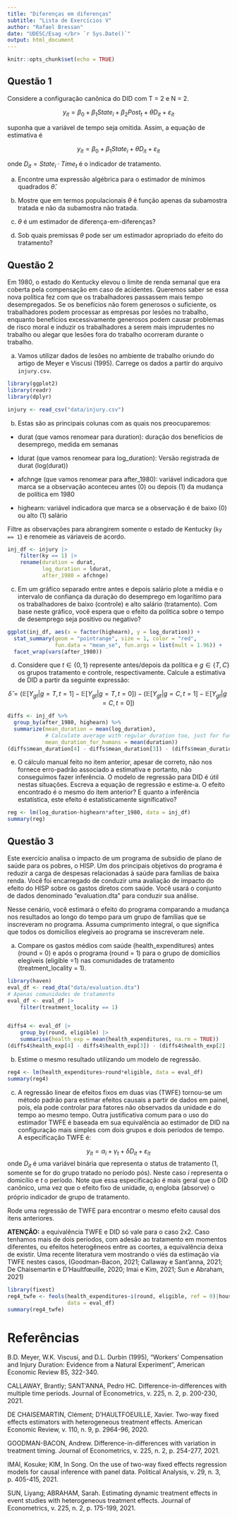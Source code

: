 ```yaml
---
title: "Diferenças em diferenças"
subtitle: "Lista de Exercícios V"
author: "Rafael Bressan"
date: "UDESC/Esag </br> `r Sys.Date()`"
output: html_document
---
```


```r
knitr::opts_chunk$set(echo = TRUE)
```


## Questão 1

Considere a configuração canônica do DID com T = 2 e N = 2.

$$y_{it} = \beta_0 + \beta_1 State_i + \beta_2 Post_t + \theta D_{it} + \varepsilon_{it}$$

suponha que a variável de tempo seja omitida. Assim, a equação de estimativa é

$$y_{it} = \beta_0 + \beta_1 State_i + \theta D_{it} + \varepsilon_{it}$$

onde $D_{it}= State_i \cdot Time_t$ é o indicador de tratamento.

(a) Encontre uma expressão algébrica para o estimador de mínimos quadrados $\hat\theta$.

(b) Mostre que em termos populacionais $\theta$ é função apenas da subamostra tratada e não da subamostra não tratada.

(c) $\theta$ é um estimador de diferença-em-diferenças?

(d) Sob quais premissas $\theta$ pode ser um estimador apropriado do efeito do tratamento?

## Questão 2

Em 1980, o estado do Kentucky elevou o limite de renda semanal que era coberta pela compensação em caso de acidentes. Queremos saber se essa nova política fez com que os trabalhadores passassem mais tempo desempregados. Se os benefícios não forem generosos o suficiente, os trabalhadores podem processar as empresas por lesões no trabalho, enquanto benefícios excessivamente generosos podem causar problemas de risco moral e induzir os trabalhadores a serem mais imprudentes no trabalho ou alegar que lesões fora do trabalho ocorreram durante o trabalho.

a) Vamos utilizar dados de lesões no ambiente de trabalho oriundo do artigo de Meyer e Viscusi (1995). Carrege os dados a partir do arquivo `injury.csv`. 

```r
library(ggplot2)
library(readr)
library(dplyr)

injury <- read_csv("data/injury.csv")
```

b) Estas são as principais colunas com as quais nos preocuparemos:

* durat (que vamos renomear para duration): duração dos benefícios de desemprego, medida em semanas

* ldurat (que vamos renomear para log_duration): Versão registrada de durat (log(durat))

* afchnge (que vamos renomear para after_1980): variável indicadora que marca se a observação aconteceu antes (0) ou depois (1) da mudança de política em 1980

* highearn: variável indicadora que marca se a observação é de baixo (0) ou alto (1) salário

Filtre as observações para abrangirem somente o estado de Kentucky (`ky == 1`) e renomeie as váriaveis de acordo.

```r
inj_df <- injury |> 
    filter(ky == 1) |> 
    rename(duration = durat,
           log_duration = ldurat,
           after_1980 = afchnge)
```

c) Em um gráfico separado entre antes e depois salário plote a média e o intervalo de confiança da duração do desemprego em logarítimo para os trabalhadores de baixo (controle) e alto salário (tratamento). Com base neste gráfico, você espera que o efeito da política sobre o tempo de desemprego seja positivo ou negativo?

```r
ggplot(inj_df, aes(x = factor(highearn), y = log_duration)) +
  stat_summary(geom = "pointrange", size = 1, color = "red",
               fun.data = "mean_se", fun.args = list(mult = 1.96)) +
  facet_wrap(vars(after_1980))

```

d) Considere que $t\in\{0,1\}$ represente antes/depois da política e $g\in\{T, C\}$ os grupos tratamento e controle, respectivamente. Calcule a estimativa de DID a partir da seguinte expressão:

$$
\hat\delta = 
\left(\mathbb{E}[Y_{gt}|g=T, t=1] - \mathbb{E}[Y_{gt}|g=T, t=0]\right) - \left(\mathbb{E}[Y_{gt}|g=C, t=1] - \mathbb{E}[Y_{gt}|g=C, t=0]\right) 
$$

```r
diffs <- inj_df %>% 
  group_by(after_1980, highearn) %>% 
  summarize(mean_duration = mean(log_duration),
            # Calculate average with regular duration too, just for fun
            mean_duration_for_humans = mean(duration))
(diffs$mean_duration[4] - diffs$mean_duration[3]) - (diffs$mean_duration[2]-diffs$mean_duration[1])
```

e) O cálculo manual feito no item anterior, apesar de correto, não nos fornece erro-padrão associado a estimativa e portanto, não conseguimos fazer inferência. O modelo de regressão para DID é útil nestas situações. Escreva a equação de regressão e estime-a. O efeito encontrado é o mesmo do item anterior? E quanto a inferência estatística, este efeito é estatisticamente significativo?

```r
reg <- lm(log_duration~highearn*after_1980, data = inj_df)
summary(reg)
```


## Questão 3

Este exercício analisa o impacto de um programa de subsídio de plano de saúde para os pobres, o HISP. Um dos principais objetivos do programa é reduzir a carga de despesas relacionadas à saúde para famílias de baixa renda. Você foi encarregado de conduzir uma avaliação de impacto do efeito do HISP sobre os gastos diretos com saúde. Você usará o conjunto de dados denominado “evaluation.dta” para conduzir sua análise.

Nesse cenário, você estimará o efeito do programa comparando a mudança nos resultados ao longo do tempo para um grupo de famílias que se inscreveram no programa. Assuma cumprimento integral, o que significa que todos os domicílios elegíveis ao programa se inscreveram nele.

a)  Compare os gastos médios com saúde (health_expenditures) antes (round = 0) e após o programa (round = 1) para o grupo de domicílios elegíveis (eligible =1) nas comunidades de tratamento (treatment_locality = 1).

```r
library(haven)
eval_df <- read_dta("data/evaluation.dta")
# Apenas comunidades de tratamento
eval_df <- eval_df |> 
    filter(treatment_locality == 1)


diffs4 <- eval_df |> 
    group_by(round, eligible) |> 
    summarise(health_exp = mean(health_expenditures, na.rm = TRUE))
(diffs4$health_exp[4] - diffs4$health_exp[3]) - (diffs4$health_exp[2] - diffs4$health_exp[1])
```

b) Estime o mesmo resultado utilizando um modelo de regressão.

```r
reg4 <- lm(health_expenditures~round*eligible, data = eval_df)
summary(reg4)
```

c) A regressão linear de efeitos fixos em duas vias (TWFE) tornou-se um método padrão para estimar efeitos causais a partir de dados em painel, pois, ela pode controlar para fatores não observados da unidade e do tempo ao mesmo tempo. Outra justificativa comum para o uso do estimador TWFE é baseada em sua equivalência ao estimador de DID na configuração mais simples com dois grupos e dois períodos de tempo. A especificação TWFE é:

$$
y_{it}=\alpha_i+\gamma_t+\delta D_{it}+\varepsilon_{it}
$$
onde $D_{it}$ é uma variável binária que representa o status de tratamento (1, somente se for do grupo tratado no período pós). Neste caso $i$ representa o domicílio e $t$ o período. Note que essa especificação é mais geral que o DID canônico, uma vez que o efeito fixo de unidade, $\alpha_i$ engloba (absorve) o próprio indicador de grupo de tratamento.

Rode uma regressão de TWFE para encontrar o mesmo efeito causal dos itens anteriores.

**ATENÇÃO:** a equivalência TWFE e DID só vale para o caso 2x2. Caso tenhamos mais de dois períodos, com adesão ao tratamento em momentos diferentes, ou efeitos heterogêneos entre as coortes, a equivalência deixa de existir. Uma recente literatura vem mostrando o viés da estimação via TWFE nestes casos, (Goodman-Bacon, 2021; Callaway e Sant'anna, 2021; De Chaisemartin e D'Haultfœuille, 2020; Imai e Kim, 2021; Sun e Abraham, 2021) 

```r
library(fixest)
reg4_twfe <- feols(health_expenditures~i(round, eligible, ref = 0)|household_identifier+round,
                   data = eval_df)
summary(reg4_twfe)
```

# Referências {-}

B.D. Meyer, W.K. Viscusi, and D.L. Durbin (1995), “Workers’ Compensation and Injury Duration: Evidence from a Natural Experiment”, American Economic Review 85, 322-340.

CALLAWAY, Brantly; SANT’ANNA, Pedro HC. Difference-in-differences with multiple time periods. Journal of Econometrics, v. 225, n. 2, p. 200-230, 2021.

DE CHAISEMARTIN, Clément; D'HAULTFOEUILLE, Xavier. Two-way fixed effects estimators with heterogeneous treatment effects. American Economic Review, v. 110, n. 9, p. 2964-96, 2020.

GOODMAN-BACON, Andrew. Difference-in-differences with variation in treatment timing. Journal of Econometrics, v. 225, n. 2, p. 254-277, 2021.

IMAI, Kosuke; KIM, In Song. On the use of two-way fixed effects regression models for causal inference with panel data. Political Analysis, v. 29, n. 3, p. 405-415, 2021.

SUN, Liyang; ABRAHAM, Sarah. Estimating dynamic treatment effects in event studies with heterogeneous treatment effects. Journal of Econometrics, v. 225, n. 2, p. 175-199, 2021.
